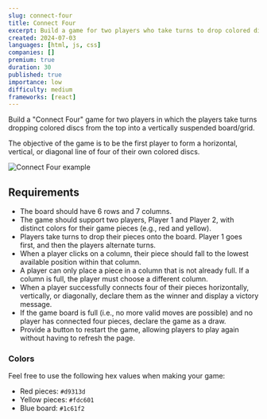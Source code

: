 ```yaml
---
slug: connect-four
title: Connect Four
excerpt: Build a game for two players who take turns to drop colored discs from the top into a vertically suspended board/grid
created: 2024-07-03
languages: [html, js, css]
companies: []
premium: true
duration: 30
published: true
importance: low
difficulty: medium
frameworks: [react]
---
```


Build a "Connect Four" game for two players in which the players take turns dropping colored discs from the top into a vertically suspended board/grid.

The objective of the game is to be the first player to form a horizontal, vertical, or diagonal line of four of their own colored discs.

![Connect Four example](/img/questions/connect-four/connect-four-example.png)

## Requirements

- The board should have 6 rows and 7 columns.
- The game should support two players, Player 1 and Player 2, with distinct colors for their game pieces (e.g., red and yellow).
- Players take turns to drop their pieces onto the board. Player 1 goes first, and then the players alternate turns.
- When a player clicks on a column, their piece should fall to the lowest available position within that column.
- A player can only place a piece in a column that is not already full. If a column is full, the player must choose a different column.
- When a player successfully connects four of their pieces horizontally, vertically, or diagonally, declare them as the winner and display a victory message.
- If the game board is full (i.e., no more valid moves are possible) and no player has connected four pieces, declare the game as a draw.
- Provide a button to restart the game, allowing players to play again without having to refresh the page.

### Colors

Feel free to use the following hex values when making your game:

- Red pieces: `#d9313d`
- Yellow pieces: `#fdc601`
- Blue board: `#1c61f2`
